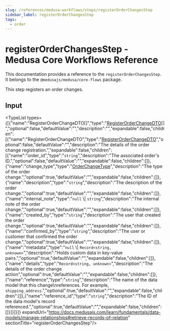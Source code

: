 ```yaml
---
slug: /references/medusa-workflows/steps/registerOrderChangesStep
sidebar_label: registerOrderChangesStep
tags:
  - order
---
```



# registerOrderChangesStep - Medusa Core Workflows Reference

This documentation provides a reference to the `registerOrderChangesStep`. It belongs to the `@medusajs/medusa/core-flows` package.

This step registers an order changes.

## Input

<TypeList types={[{"name":"RegisterOrderChangeDTO[]","type":"[RegisterOrderChangeDTO](../../../../../order/interfaces/order.RegisterOrderChangeDTO/page.mdx)[]","optional":false,"defaultValue":"","description":"","expandable":false,"children":[{"name":"RegisterOrderChangeDTO","type":"[RegisterOrderChangeDTO](../../../../../order/interfaces/order.RegisterOrderChangeDTO/page.mdx)","optional":false,"defaultValue":"","description":"The details of the order change registration.","expandable":false,"children":[{"name":"order_id","type":"`string`","description":"The associated order's ID.","optional":false,"defaultValue":"","expandable":false,"children":[]},{"name":"change_type","type":"[OrderChangeType](../../../../../order/types/order.OrderChangeType/page.mdx)","description":"The type of the order change.","optional":true,"defaultValue":"","expandable":false,"children":[]},{"name":"description","type":"`string`","description":"The description of the order change.","optional":true,"defaultValue":"","expandable":false,"children":[]},{"name":"internal_note","type":"`null` \\| `string`","description":"The internal note of the order change.","optional":true,"defaultValue":"","expandable":false,"children":[]},{"name":"created_by","type":"`string`","description":"The user that created the order change.","optional":true,"defaultValue":"","expandable":false,"children":[]},{"name":"confirmed_by","type":"`string`","description":"The user or customer that confirmed the order change.","optional":true,"defaultValue":"","expandable":false,"children":[]},{"name":"metadata","type":"`null` \\| `Record<string, unknown>`","description":"Holds custom data in key-value pairs.","optional":true,"defaultValue":"","expandable":false,"children":[]},{"name":"details","type":"`Record<string, unknown>`","description":"The details of the order change action","optional":true,"defaultValue":"","expandable":false,"children":[]},{"name":"reference","type":"`string`","description":"The name of the data model that this change\nreferences. For example, `shipping_address`.","optional":true,"defaultValue":"","expandable":false,"children":[]},{"name":"reference_id","type":"`string`","description":"The ID of the data model's record referenced.","optional":true,"defaultValue":"","expandable":false,"children":[]}]}]}]} expandUrl="https://docs.medusajs.com/learn/fundamentals/data-models/manage-relationships#retrieve-records-of-relation" sectionTitle="registerOrderChangesStep"/>
